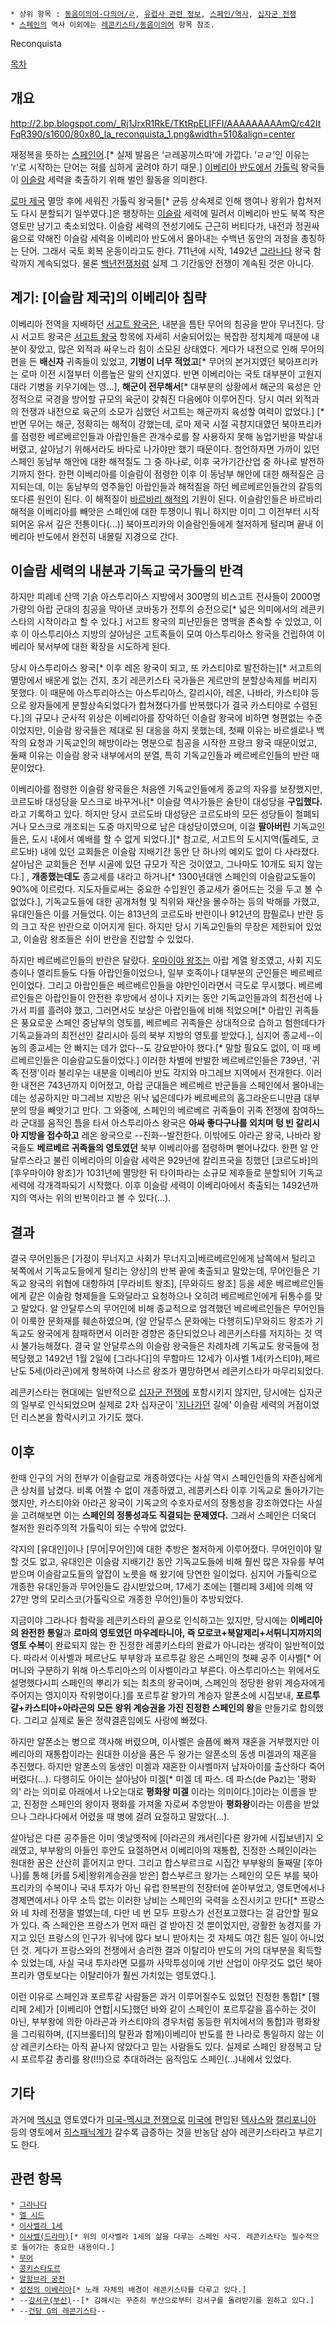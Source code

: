  * 상위 항목 : [[동음이의어·다의어/ㄹ]], [[유럽사 관련 정보]], [[스페인/역사]], [[십자군 전쟁]]
 * [[스페인]]의 역사 이외에는 [[레콘키스타/동음이의어]] 항목 참조.

Reconquista

[[목차]]
== 개요 ==
http://2.bp.blogspot.com/_Rj1JrxR1RkE/TKtRpELIFFI/AAAAAAAAAmQ/c42ItFqR390/s1600/80x80_la_reconquista_1.png&width=510&align=center

재정복을 뜻하는 [[스페인어]].[* 실제 발음은 ‘ㄹ레꽁끼스따’에 가깝다. ‘ㄹㄹ’인 이유는 ‘r’로 시작하는 단어는 혀를 심하게 굴려야 하기 때문.] [[이베리아 반도]]에서 [[가톨릭]] 왕국들이 [[이슬람]] 세력을 축출하기 위해 벌인 활동을 의미한다. 

[[로마 제국]] 멸망 후에 세워진 가톨릭 왕국들[* 균등 상속제로 인해 행여나 왕위가 합쳐저도 다시 분할되기 일쑤였다.]은 팽창하는 [[이슬람]] 세력에 밀려서 이베리아 반도 북쪽 작은 영토만 남기고 축소되었다. 이슬람 세력의 전성기에도 근근히 버티다가, 내전과 정권싸움으로 약해진 이슬람 세력을 이베리아 반도에서 몰아내는 수백년 동안의 과정을 총칭하는 단어. 그래서 국토 회복 운동이라고도 한다. 711년에 시작, 1492년 [[그라나다]] 왕국 함락까지 계속되었다. 물론 [[백년전쟁]]처럼 실제 그 기간동안 전쟁이 계속된 것은 아니다.

== 계기: [이슬람 제국]의 이베리아 침략 ==
이베리아 전역을 지배하던 [[서고트 왕국]]은, 내분을 틈탄 무어의 침공을 받아 무너진다. 당시 서고트 왕국은 [[서고트 왕국]] 항목에 자세히 서술되어있는 복잡한 정치체계 때분에 내분이 잦았고, 많은 외적과 싸우느라 힘이 소모된 상태였다. 게다가 내전으로 인해 무어의 편을 든 '''배신자''' 귀족들이 있었고, '''기병이 너무 적었고'''[* 무어의 본거지였던 북아프리카는 로마 이전 시절부터 이름높은 말의 산지였다. 반면 이베리아는 국토 대부분이 고원지대라 기병을 키우기에는 영...], '''해군이 전무해서'''[* 대부분의 상황에서 해군의 육성은 안정적으로 국경을 방어할 규모의 육군이 갖춰진 다음에야 이루어진다. 당시 여러 외적과의 전쟁과 내전으로 육군의 소모가 심했던 서고트는 해군까지 육성할 여력이 없었다.] [* 반면 무어는 해군, 정확히는 해적이 강했는데, 로마 제국 시절 곡창지대였던 북아프리카를 점령한 베르베르인들과 아랍인들은 관개수로를 잘 사용하지 못해 농업기반을 박살내 버렸고, 살아남기 위해서라도 바다로 나가야만 했기 때문이다. 첨언하자면 가까이 있던 스페인 동남부 해안에 대한 해적질도 그 중 하나로, 이후 국가기간산업 중 하나로 발전하기까지 한다. 한편 이베리아를 이슬람이 점령한 이후 이 동남부 해안에 대한 해적질은 금지되는데, 이는 동남부의 영주들인 아랍인들과 해적질을 하던 베르베르인들간의 갈등의 또다른 원인이 된다. 이 해적질이 [[바르바리 해적]]의 기원이 된다. 이슬람인들은 바르바리 해적을 이베리아를 빼앗은 스페인에 대한 투쟁이니 뭐니 하지만 이미 그 이전부터 시작되어온 유서 깊은 전통이다(...)] 북아프리카의 이슬람인들에게 철저하게 털리며 끝내 이베리아 반도에서 완전히 내몰릴 지경으로 간다.

== 이슬람 세력의 내분과 기독교 국가들의 반격 ==
하지만 피레네 산맥 기슭 아스투리아스 지방에서 300명의 비스고트 전사들이 2000명 가량의 아랍 군대의 침공을 막아낸 코바동가 전투의 승전으로[* 넓은 의미에서의 레콘키스타의 시작이라고 할 수 있다.] 서고트 왕국의 피난민들은 명맥을 존속할 수 있었고, 이후 이 아스투리아스 지방의 살아남은 고트족들이 모여 아스투리아스 왕국을 건립하여 이베리아 북서부에 대한 확장을 시도하게 된다.

당시 아스투리아스 왕국[* 이후 레온 왕국이 되고, 또 카스티야로 발전하는][* 서고트의 멸망에서 배운게 없는 건지, 초기 레콘키스타 국가들은 게르만의 분할상속제를 버리지 못했다. 이 때문에 아스투리아스는 아스투리아스, 갈리시아, 레온, 나바라, 카스티야 등으로 왕자들에게 분할상속되었다가 합쳐졌다가를 반복했다가 결국 카스티야로 수렴된다.]의 규모나 군사적 위상은 이베리아를 장악하던 이슬람 왕국에 비하면 형편없는 수준이었지만, 이슬람 왕국들은 제대로 된 대응을 하지 못했는데, 첫째 이유는 바르셀로나 백작의 요청과 기독교인의 해방이라는 명분으로 침공을 시작한 프랑크 왕국 때문이었고, 둘째 이유는 이슬람 왕국 내부에서의 분열, 특히 기독교인들과 베르베르인들의 반란 때문이었다.

이베리아를 점령한 이슬람 왕국들은 처음엔 기독교인들에게 종교의 자유를 보장했지만, 코르도바 대성당을 모스크로 바꾸거나[* 이슬람 역사가들은 술탄이 대성당을 '''구입했다.'''라고 기록하고 있다. 하지만 당시 코르도바 대성당은 코르도바의 모든 성당들이 철폐되거나 모스크로 개조되는 도중 마지막으로 남은 대성당이였으며, 이걸 '''팔아버린''' 기독교인들은, 도시 내에서 예배를 할 수 없게 되었다.][* 참고로, 서고트의 도시지역(톨레도, 코르도바) 내에 있던 교회들은 이슬람 지배기간 동안 단 하나의 예외도 없이 다 사라졌다. 살아남은 교회들은 전부 시골에 있던 규모가 작은 것이였고, 그나마도 10개도 되지 않는다.] , '''개종했는데도''' 종교세를 내라고 하거나[* 1300년대엔 스페인의 이슬람교도들이 90%에 이르렀다. 지도자들로써는 중요한 수입원인 종교세가 줄어드는 것을 두고 볼 수 없었다.], 기독교도들에 대한 공개처형 및 직위와 재산을 몰수하는 등의 박해를 가했고, 유대인들은 이를 거들었다. 이는 813년의 코르도바 반란이나 912년의 팜필로나 반란 등의 크고 작은 반란으로 이어지게 된다. 하지만 당시 기독교인들의 무장은 제한되어 있었고, 이슬람 왕조들은 쉬이 반란을 진압할 수 있었다. 

하지만 베르베르인들의 반란은 달랐다. [[우마이야 왕조]]는 아랍 계열 왕조였고, 사회 지도층이나 엘리트들도 다들 아랍인들이었으나, 일부 호족이나 대부분의 군인들은 베르베르인이었다. 그리고 아랍인들은 베르베르인들을 야만인이라면서 극도로 무시했다. 베르베르인들은 아랍인들이 안전한 후방에서 성이나 지키는 동안 기독교인들과의 최전선에 나가서 피를 흘려야 했고, 그러면서도 보상은 아랍인들에 비해 적었으며[* 아랍인 귀족들은 풍요로운 스페인 중남부의 영토를, 베르베르 귀족들은 상대적으로 습하고 험한데다가 기독교들과의 최전선인 갈리시아 등의 북부 지방의 영토를 받았다.], 심지어 종교세--이놈의 종교세는 안 빠지는 데가 없다--도 강요받아야 했다.[* 말할 필요도 없이, 이 때 베르베르인들은 이슬람교도들이었다.] 이러한 차별에 반발한 베르베르인들은 739년, '귀족 전쟁'이라 불리우는 내분을 이베리아 반도 각지와 마그레브 지역에서 전개한다. 이러한 내전은 743년까지 이어졌고, 아랍 군대들은 베르베르 반군들을 스페인에서 몰아내는데는 성공하지만 마그레브 지방은 위낙 넓은데다가 베르베르의 홈그라운드니만큼 대부분의 땅을 빼앗기고 만다. 그 와중에, 스페인의 베르베르 귀족들이 귀족 전쟁에 참여하느라 군대를 움직인 틈을 타서 아스투리아스 왕국은 '''아싸 좋다구나를 외치며 텅 빈 갈리시아 지방을 접수하고''' 레온 왕국으로 --진화--발전한다. 이밖에도 아라곤 왕국, 나바라 왕국들도 '''베르베르 귀족들의 영토였던''' 북부 이베리아를 점령하며 뻗어나갔다. 한편 알 안달루스라고 불린 이베리아의 이슬람 세력은 929년에 칼리프국을 칭했던 [코르도바]의 [후우마이야 왕조]가 1031년에 멸망한 뒤 타이파라는 소규모 제후들로 분할되어 기독교 세력에 각개격파되기 시작했다. 이후 이슬람 세력이 이베리아에서 축출되는 1492년까지의 역사는 위의 반복이라고 볼 수 있다(...). 

== 결과 ==
결국 무어인들은 [가정이 무너지고 사회가 무너지고|베르베르인에게 남쪽에서 털리고 북쪽에서 기독교도들에게 털리는 양상]의 반복 끝에 축출되고 말았는데, 무어인들은 기독교 왕국의 위협에 대항하여 [무라비트 왕조], [무와히드 왕조] 등을 세운 베르베르인들에게 같은 이슬람 형제들을 도와달라고 요청하으나 오히려 베르베르인에게 뒤통수를 맞고 말았다. 알 안달루스의 무어인에 비해 종교적으로 엄격했던 베르베르인들은 무어인들이 이룩한 문화재를 훼손하였으며, (알 안달루스 문화에는 다행히도)무와히드 왕조가 기독교도 왕국에게 참패하면서 이러한 경향은 중단되었으나 레콘키스타를 저지하는 것 역시 불가능해졌다. 결국 알 안달루스의 이슬람 왕국들은 차례차례 기독교도 왕국들에 정복당했고 1492년 1월 2일에 [그라나다]의 무함마드 12세가 이사벨 1세(카스티야),페르난도 5세(아라곤)에게 항복하여 나스르 왕조가 멸망하면서 레콘키스타가 마무리되었다.

레콘키스타는 현대에는 일반적으로 [[십자군 전쟁]]에 포함시키지 않지만, 당시에는 십자군의 일부로 인식되었으며 실제로 2차 십자군이 '[[지나가던]] 길에' 이슬람 세력의 거점이었던 리스본을 함락시키고 가기도 했다. 

== 이후 ==
한때 인구의 거의 전부가 이슬람교로 개종하였다는 사실 역시 스페인인들의 자존심에게 큰 상처를 남겼다. 비록 어쩔 수 없이 개종하였고, 레콩키스타 이후 기독교로 돌아가기는 했지만, 카스티야와 아라곤 왕국이 기독교의 수호자로서의 정통성을 강조하였다는 사실을 고려해보면 이는 '''스페인의 정통성과도 직결되는 문제였다.''' 그래서 스페인은 더욱더 철저한 원리주의적 가톨릭이 되는 수밖에 없었다. 

각지의 [유대인]이나 [무어|무어인]에 대한 추방은 철저하게 이루어졌다. 무어인이야 말할 것도 없고, 유대인은 이슬람 지배기간 동안 기독교도들에 비해 훨씬 많은 자유를 부여받으며 이슬람교도들의 앞잡이 노릇을 해 왔기에 당연한 일이었다. 심지어 가톨릭으로 개종한 유대인들과 무어인들도 감시받았으며, 17세기 초에는 [펠리페 3세]에 의해 약 27만 명의 모리스코(가톨릭으로 개종한 무어인)들이 추방되었다.

지금이야 그라나다 함락을 레콘키스타의 끝으로 인식하고는 있지만, 당시에는 '''이베리아의 완전한 통일'''과 '''로마의 영토였던 마우레타니아, 즉 모로코+북알제리+서튀니지까지의 영토 수복'''이 완료되지 않는 한 진정한 레콩키스타의 완료가 아니라는 생각이 일반적이었다. 따라서 이사벨과 페르난도 부부왕과 포르투갈 왕은 스페인의 첫째 공주 이사벨[* 어머니와 구분하기 위해 아스투리아스의 이사벨이라고 부른다. 아스투리아스는 위에서도 설명했다시피 스페인의 뿌리가 되는 최초의 왕국이며, 스페인의 정당한 왕위 계승자에게 주어지는 영지이자 작위명이다.]를 포르투갈 왕가의 계승자 알폰소에 시집보내, '''포르투갈+카스티야+아라곤의 모든 왕위 계승권을 가진 진정한 스페인의 왕'''을 만들기로 합의했다. 그리고 실제로 둘은 정략결혼임에도 사랑에 빠졌다. 

하지만 알폰소는 병으로 객사해 버렸으며, 이사벨은 슬픔에 빠져 재혼을 거부했지만 이베리아의 재통합이라는 원대한 이상을 품은 두 왕가는 알폰소의 동생 미겔과의 재혼을 추진했다. 하지만 알폰소의 동생인 미겔과 재혼한 이사벨마저 남자아이를 출산하다 죽어 버렸다(...). 다행히도 아이는 살아남아 미겔[* 미겔 데 파스. 데 파스(de Paz)는 '평화의' 라는 의미로 아래에서 나오는대로 '''평화왕 미겔''' 이라는 의미이다.]이라는 이름을 받고, 진정한 스페인의 왕이자 평화를 가져올 자로써 추앙받아 '''평화왕'''이라는 이름을 받았으나 그라나다에서 어렸을 때 병에 걸려 요절하고 말았다(...).

살아남은 다른 공주들은 이미 옛날옛적에 [아라곤의 캐서린|다른 왕가에 시집보낸]지 오래였고, 부부왕의 아들인 후안도 요절하면서 이베리아의 재통합, 진정한 스페인이라는 원대한 꿈은 산산히 흩어지고 만다. 그리고 합스부르크로 시집간 부부왕의 둘째딸 [후아나]를 통해 [카를 5세|왕위계승권을 받은] 합스부르크 왕가는 스페인의 모든 부를 북아프리카의 수복이나 국내 투자가 아닌 유럽 한복판의 전장터에 쏟아부었고, 영토면에서나 경제면에서나 아무 소득 없는 이러한 낭비는 스페인의 국력을 소진시키고 만다[* 프랑스와 네 차례 전쟁을 벌였는데, 다만 네 번 모두 프랑스가 선전포고했다는 걸 감안할 필요가 있다. 즉 스페인은 프랑스가 먼저 때린 걸 받아친 것 뿐이었지만, 광활한 농경지를 가지고 있던 프랑스의 인구가 워낙에 많다 보니 받아치는 것 자체도 여간 힘든 일이 아니었던 것. 게다가 프랑스와의 전쟁에서 승리한 결과 이탈리아 반도의 거의 대부분을 획득할 수 있었는데, 사실 국내 투자라면 모를까 사막투성이에 기반 산업이 아무것도 없던 북아프리카 영토보다는 이탈리아가 훨씬 가치있는 영토였다.].

이런 이유로 스페인과 포르투갈 사람들은 과거 이루어질수도 있었던 진정한 통합[* [펠리페 2세]가 [이베리아 연합|시도]했던 바와 같이 스페인이 포르투갈을 흡수하는 것이 아닌, 부부왕에 의한 아라곤과 카스티야의 경우처럼 동등한 위치에서의 통합]과 평화왕을 그리워하며, ([지브롤터]의 탈환과 함께)이베리아 반도를 한 나라로 통일하지 않는 이상 레콘키스타는 아직 끝나지 않았다고 믿는 사람들도 있다. 실제로 스페인 왕정복고 당시 포르투갈 총리를 왕(!!!)으로 추대하려는 움직임도 스페인(...)내에서 있었다.

== 기타 ==
과거에 [[멕시코]] 영토였다가 [[미국-멕시코 전쟁]]으로 [[미국]]에 편입된 [[텍사스]]와 [[캘리포니아]] 등의 영토에서 [[히스패닉]]계가 갈수록 급증하는 것을 반농담 삼아 레콘키스타라고 부르기도 한다.

== 관련 항목 ==
 * [[그라나다]]
 * [[엘 시드]]
 * [[이사벨라 1세]]
 * [[이사벨(드라마)]][* 위의 이사벨라 1세의 삶을 다루는 스페인 사극. 레콘키스타는 필수적으로 들어가는 중요한 내용이다.]
 * [[무어]]
 * [[콩키스타도르]]
 * [[알함브라 궁전]]
 * [[성전의 이베리아]][* 노래 자체의 배경이 레콘키스타를 다루고 있다.]
 * --[[강서구(부산)]]--[* 김해시는 꾸준히 부산으로부터 강서구를 돌려받기를 원하고 있다.]
 * --[[건담 G의 레콘기스타]]--
